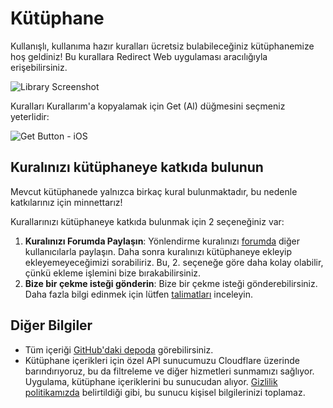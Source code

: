 # Kütüphane

Kullanışlı, kullanıma hazır kuralları ücretsiz bulabileceğiniz kütüphanemize hoş geldiniz! Bu kurallara Redirect Web uygulaması aracılığıyla erişebilirsiniz.

![Library Screenshot](/img/library-screenshot.webp)

Kuralları Kurallarım'a kopyalamak için Get (Al) düğmesini seçmeniz yeterlidir:

![Get Button - iOS](/img/library-get-button-ios.gif)

## Kuralınızı kütüphaneye katkıda bulunun

Mevcut kütüphanede yalnızca birkaç kural bulunmaktadır, bu nedenle katkılarınız için minnettarız!

Kurallarınızı kütüphaneye katkıda bulunmak için 2 seçeneğiniz var:

1.  **Kuralınızı Forumda Paylaşın**: Yönlendirme kuralınızı [forumda](https://github.com/mshibanami/redirect-web/discussions/categories/redirect-rules) diğer kullanıcılarla paylaşın. Daha sonra kuralınızı kütüphaneye ekleyip ekleyemeyeceğimizi sorabiliriz. Bu, 2. seçeneğe göre daha kolay olabilir, çünkü ekleme işlemini bize bırakabilirsiniz.
2.  **Bize bir çekme isteği gönderin**: Bize bir çekme isteği gönderebilirsiniz. Daha fazla bilgi edinmek için lütfen [talimatları](https://github.com/mshibanami/redirect-web/tree/main/library) inceleyin.

## Diğer Bilgiler

-   Tüm içeriği [GitHub'daki depoda](https://github.com/mshibanami/redirect-web/tree/main/library) görebilirsiniz.
-   Kütüphane içerikleri için özel API sunucumuzu Cloudflare üzerinde barındırıyoruz, bu da filtreleme ve diğer hizmetleri sunmamızı sağlıyor. Uygulama, kütüphane içeriklerini bu sunucudan alıyor. [Gizlilik politikamızda](privacy-policy.mdx) belirtildiği gibi, bu sunucu kişisel bilgilerinizi toplamaz.
